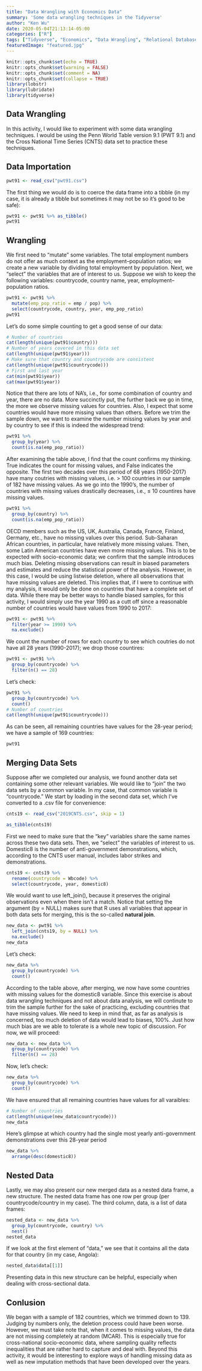 ```yaml
---
title: "Data Wrangling with Economics Data"
summary: 'Some data wrangling techniques in the Tidyverse'
author: "Ken Wu"
date: 2020-05-04T21:13:14-05:00
categories: ["R"]
tags: ["Tidyverse", "Economics", "Data Wrangling", "Relational Database"]
featuredImage: "featured.jpg"
---
```


```r
knitr::opts_chunk$set(echo = TRUE)
knitr::opts_chunk$set(warning = FALSE)
knitr::opts_chunk$set(comment = NA)
knitr::opts_chunk$set(collapse = TRUE)
library(lobstr)
library(lubridate)
library(tidyverse)
```

\tableofcontents

## Data Wrangling

In this activity, I would like to experiment with some data wrangling techniques. I would be using the Penn World Table version 9.1 (PWT 9.1) and the Cross National Time Series (CNTS) data set to practice these techniques.

## Data Importation
```r
pwt91 <- read_csv("pwt91.csv")
```

The first thing we would do is to coerce the data frame into a tibble (in my case, it is already a tibble but sometimes it may not be so it's good to be safe):
```r
pwt91 <- pwt91 %>% as_tibble()
pwt91
```

## Wrangling

We first need to "mutate" some variables. The total employment numbers do not offer as much context as the employment–population ratios; we create a new variable by dividing total employment by population. Next, we "select" the variables that are of interest to us. Suppose we wish to keep the following variables: countrycode, country name, year, employment–population ratios. 
```r
pwt91 <- pwt91 %>%
  mutate(emp_pop_ratio = emp / pop) %>%
  select(countrycode, country, year, emp_pop_ratio)
pwt91
```

Let's do some simple counting to get a good sense of our data:
```r
# Number of countries
cat(length(unique(pwt91$country)))
# Number of years covered in this data set
cat(length(unique(pwt91$year)))
# Make sure that country and countrycode are consistent
cat(length(unique(pwt91$countrycode)))
# First and last year
cat(min(pwt91$year))
cat(max(pwt91$year))
```

Notice that there are lots of NA's, i.e., for some combination of country and year, there are no data. More succinctly put, the further back we go in time, the more we observe missing values for countries. Also, I expect that some countries would have more missing values than others. Before we trim the sample down, we want to examine the number missing values by year and by country to see if this is indeed the widespread trend:
```r
pwt91 %>%
  group_by(year) %>%
  count(is.na(emp_pop_ratio))
```

After examining the table above, I find that the count confirms my thinking. True indicates the count for missing values, and False indicates the opposite. The first two decades over this period of 68 years (1950-2017) have many coutries with missing values, i.e. > 100 countries in our sample of 182 have missing values. As we go into the 1990's, the number of countries with missing values drastically decreases, i.e., $\leq$ 10 countires have missing values.

```r
pwt91 %>%
  group_by(country) %>%
  count(is.na(emp_pop_ratio))
```

OECD members such as the US, UK, Australia, Canada, France, Finland, Germany, etc., have no missing values over this period. Sub-Saharan African countries, in particular, have relatively more missing values. Then, some Latin American countries have even more missing values. This is to be expected with socio-economic data; we confirm that the sample introduces much bias. Deleting missing observations can result in biased parameters and estimates and reduce the statistical power of the analysis. However, in this case, I would be using listwise deletion, where all observations that have missing values are deleted. This implies that, if I were to continue with my analysis, it would only be done on countries that have a complete set of data. While there may be better ways to handle biased samples, for this activity, I would simply use the year 1990 as a cutt off since a reasonable number of countries would have values from 1990 to 2017:
```r
pwt91 <- pwt91 %>%
  filter(year >= 1990) %>%
  na.exclude()
```

We count the number of rows for each country to see which coutries do not have all 28 years (1990-2017); we drop those countires: 
```r
pwt91 <- pwt91 %>%
  group_by(countrycode) %>%
  filter(n() == 28)
```

Let's check:
```r
pwt91 %>%
  group_by(countrycode) %>%
  count()
# Number of countries
cat(length(unique(pwt91$countrycode)))
```

As can be seen, all remaining countries have values for the 28-year period; we have a sample of 169 countries:
```r
pwt91
```


## Merging Data Sets

Suppose after we completed our analysis, we found another data set containing some other relevant variables. We would like to "join" the two data sets by a common variable. In my case, that common variable is "countrycode." We start by loading in the second data set, which I've converted to a .csv file for convenience:
```r
cnts19 <- read_csv("2019CNTS.csv", skip = 1)
```
```r
as_tibble(cnts19)
```

First we need to make sure that the "key" variables share the same names across these two data sets. Then, we "select" the variables of interest to us. Domestic8 is the number of anti-government demonstrations, which, according to the CNTS user manual, includes labor strikes and demonstrations.
```r
cnts19 <- cnts19 %>%
  rename(countrycode = Wbcode) %>%
  select(countrycode, year, domestic8)
```

We would want to use left_join(), because it preserves the original observations even when there isn’t a match. Notice that setting the argument (by = NULL) makes sure that R uses all variables that appear in both data sets for merging, this is the so-called **natural join**.
```r
new_data <- pwt91 %>%
  left_join(cnts19, by = NULL) %>%
  na.exclude()
new_data
```

Let's check:
```r
new_data %>%
  group_by(countrycode) %>%
  count()
```

According to the table above, after merging, we now have some countries with missing values for the domestic8 variable. Since this exercise is about data wrangling techniques and not about data analysis, we will continute to trim the sample further for the sake of practicing, excluding countries that have missing values. We need to keep in mind that, as far as analysis is concerned, too much deletion of data would lead to biases, 100$\%$. Just how much bias are we able to tolerate is a whole new topic of discussion. For now, we will proceed:
```r
new_data <- new_data %>%
  group_by(countrycode) %>%
  filter(n() == 28)
```

Now, let's check:
```r
new_data %>%
  group_by(countrycode) %>%
  count()
```

We have ensured that all remaining countries have values for all varaibles:
```r
# Number of countries
cat(length(unique(new_data$countrycode)))
new_data
```

Here's glimpse at which country had the single most yearly anti-government demonstrations over this 28-year period
```r
new_data %>%
  arrange(desc(domestic8))
```

## Nested Data

Lastly, we may also present our new merged data as a nested data frame, a new structure. The nested data frame has one row per group (per countrycode/country in my case). The third column, data, is a list of data frames:
```r
nested_data <- new_data %>%
  group_by(countrycode, country) %>%
  nest()
nested_data
```
If we look at the first element of "data," we see that it contains all the data for that country (in my case, Angola):
```r
nested_data$data[[1]]
```
Presenting data in this new structure can be helpful, especially when dealing with cross-sectional data.

## Conlusion

We began with a sample of 182 countries, which we trimmed down to 139. Judging by numbers only, the deletion process could have been worse. However, we must take note that, when it comes to missing values, the data are not missing completely at random (MCAR). This is especially true for cross-national socio-economic data, where sampling quality reflects inequalities that are rather hard to capture and deal with. Beyond this activity, it would be interesting to explore ways of handling missing data as well as new imputation methods that have been developed over the years. 
